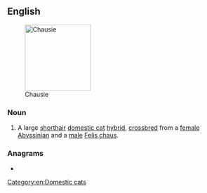 ==English==
[[Image:Chausiecatexample.jpg|thumb|150px|Chausie]]

===Noun===
{{en-noun}}

# {{lb|en|felinology}} A large [[shorthair]] [[domestic cat]] [[hybrid]], [[crossbreed|crossbred]] from a [[female]] [[Abyssinian]] and a [[male]] [[Felis chaus]].

{{wikipedia|Chausie}}
{{commonscat|Chausie}}

===Anagrams===
* {{anagrams|en|a=acehisu|chiause}}

[[Category:en:Domestic cats]]